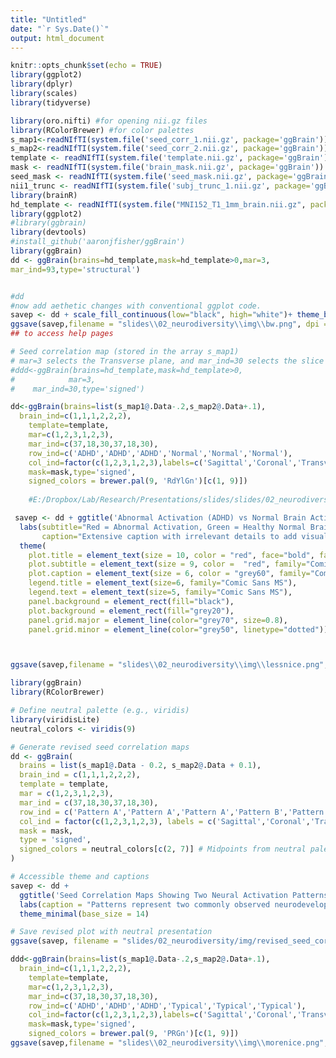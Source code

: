 ```yaml
---
title: "Untitled"
date: "`r Sys.Date()`"
output: html_document
---
```


```r
knitr::opts_chunk$set(echo = TRUE)
library(ggplot2)
library(dplyr)
library(scales)
library(tidyverse)
```


```r

library(oro.nifti) #for opening nii.gz files
library(RColorBrewer) #for color palettes
s_map1<-readNIfTI(system.file('seed_corr_1.nii.gz', package='ggBrain'))
s_map2<-readNIfTI(system.file('seed_corr_2.nii.gz', package='ggBrain'))
template <- readNIfTI(system.file('template.nii.gz', package='ggBrain'))
mask <- readNIfTI(system.file('brain_mask.nii.gz', package='ggBrain'))
seed_mask <- readNIfTI(system.file('seed_mask.nii.gz', package='ggBrain'))
nii1_trunc <- readNIfTI(system.file('subj_trunc_1.nii.gz', package='ggBrain'))
library(brainR)
hd_template <- readNIfTI(system.file("MNI152_T1_1mm_brain.nii.gz", package="brainR"))
library(ggplot2)
#library(ggbrain)
library(devtools)
#install_github('aaronjfisher/ggBrain')
library(ggBrain)
dd <- ggBrain(brains=hd_template,mask=hd_template>0,mar=3,
mar_ind=93,type='structural')


#dd
#now add aethetic changes with conventional ggplot code.
savep <- dd + scale_fill_continuous(low="black", high="white")+ theme_black_bg() 
ggsave(savep,filename = "slides\\02_neurodiversity\\img\\bw.png", dpi = 300)
## to access help pages

# Seed correlation map (stored in the array s_map1)
# mar=3 selects the Transverse plane, and mar_ind=30 selects the slice index.
#ddd<-ggBrain(brains=hd_template,mask=hd_template>0,
#            mar=3,
#    mar_ind=30,type='signed')

dd<-ggBrain(brains=list(s_map1@.Data-.2,s_map2@.Data+.1),
  brain_ind=c(1,1,1,2,2,2),
    template=template,
    mar=c(1,2,3,1,2,3),
    mar_ind=c(37,18,30,37,18,30),
    row_ind=c('ADHD','ADHD','ADHD','Normal','Normal','Normal'),
    col_ind=factor(c(1,2,3,1,2,3),labels=c('Sagittal','Coronal','Transverse')),
    mask=mask,type='signed',
    signed_colors = brewer.pal(9, 'RdYlGn')[c(1, 9)])
    
    #E:/Dropbox/Lab/Research/Presentations/slides/slides/02_neurodiversity/d00_slide.Rmd

 savep <- dd + ggtitle('Abnormal Activation (ADHD) vs Normal Brain Activation') +
  labs(subtitle="Red = Abnormal Activation, Green = Healthy Normal Brain Activation",
       caption="Extensive caption with irrelevant details to add visual clutter and cognitive overload. See supplemental material for additional unnecessary details.") +
  theme(
    plot.title = element_text(size = 10, color = "red", face="bold", family="Comic Sans MS"),
    plot.subtitle = element_text(size = 9, color =  "red", family="Comic Sans MS"),
    plot.caption = element_text(size = 6, color = "grey60", family="Comic Sans MS"),
    legend.title = element_text(size=6, family="Comic Sans MS"),
    legend.text = element_text(size=5, family="Comic Sans MS"),
    panel.background = element_rect(fill="black"),
    plot.background = element_rect(fill="grey20"),
    panel.grid.major = element_line(color="grey70", size=0.8),
    panel.grid.minor = element_line(color="grey50", linetype="dotted"))



ggsave(savep,filename = "slides\\02_neurodiversity\\img\\lessnice.png", dpi = 300)

```
```r




library(ggBrain)
library(RColorBrewer)

# Define neutral palette (e.g., viridis)
library(viridisLite)
neutral_colors <- viridis(9)

# Generate revised seed correlation maps
dd <- ggBrain(
  brains = list(s_map1@.Data - 0.2, s_map2@.Data + 0.1),
  brain_ind = c(1,1,1,2,2,2),
  template = template,
  mar = c(1,2,3,1,2,3),
  mar_ind = c(37,18,30,37,18,30),
  row_ind = c('Pattern A','Pattern A','Pattern A','Pattern B','Pattern B','Pattern B'),
  col_ind = factor(c(1,2,3,1,2,3), labels = c('Sagittal','Coronal','Transverse')),
  mask = mask,
  type = 'signed',
  signed_colors = neutral_colors[c(2, 7)] # Midpoints from neutral palette
) 

# Accessible theme and captions
savep <- dd + 
  ggtitle('Seed Correlation Maps Showing Two Neural Activation Patterns') + 
  labs(caption = "Patterns represent two commonly observed neurodevelopmental variations, illustrating differences without implying deficit or dysfunction.") +
  theme_minimal(base_size = 14)

# Save revised plot with neutral presentation
ggsave(savep, filename = "slides/02_neurodiversity/img/revised_seed_correlation.png", dpi = 300)

ddd<-ggBrain(brains=list(s_map1@.Data-.2,s_map2@.Data+.1),
  brain_ind=c(1,1,1,2,2,2),
    template=template,
    mar=c(1,2,3,1,2,3),
    mar_ind=c(37,18,30,37,18,30),
    row_ind=c('ADHD','ADHD','ADHD','Typical','Typical','Typical'),
    col_ind=factor(c(1,2,3,1,2,3),labels=c('Sagittal','Coronal','Transverse')),
    mask=mask,type='signed',
    signed_colors = brewer.pal(9, 'PRGn')[c(1, 9)])
ggsave(savep,filename = "slides\\02_neurodiversity\\img\\morenice.png", dpi = 300)

```

